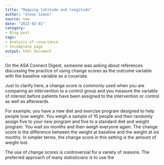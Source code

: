 ```yaml
---
title: "Mapping latitude and longitude"
author: "Steve Simon"
source: new
date: "2022-02-01"
category: 
- Blog post
tags:
- Analysis of covariance
- Incomplete page
output: html_document
---
```


On the ASA Connect Digest, someone was asking about references discussing the practice of using change scores as the outcome variable with the baseline variable as a covariate.

Just to clarify here, a change score is commonly used when you are comparing an intervention to a control group and you measure the variable of interest before patients have been assigned to the intervention or control as well as afterwards.

For example, you have a new diet and exercise program designed to help people lose weight. You weigh a sample of 10 people and then randomly assign five to your new program and five to a standard diet and weight program. You wait six months and then weigh everyone again. The change score is the difference between the weight at baseline and the weight at six months. In simpler terms, the change score in this setting is the amount of weight lost.

The use of change scores is controversial for a variety of reasons. The preferred approach of many statisticians is to use the 